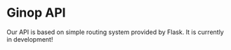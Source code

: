 # Ginop API 

Our API is based on simple routing system provided by Flask. It is currently in development!